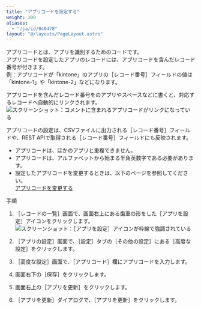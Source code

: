 ```yaml
---
title: "アプリコードを設定する"
weight: 300
aliases:
  - "/ja/id/040478"
layout: "@/layouts/PageLayout.astro"
---
```




アプリコードとは、アプリを識別するためのコードです。  
アプリコードを設定したアプリのレコードには、アプリコードを含んだレコード番号が付きます。  
例：アプリコードが「kintone」のアプリの<Wovn>［レコード番号］</Wovn>フィールドの値は「kintone-1」や「kintone-2」などになります。

アプリコードを含んだレコード番号を<Kintone />のアプリやスペースなどに書くと、対応するレコードへ自動的にリンクされます。
<Img src="/k/kintone/img-ja/appcode_img3.png" alt="スクリーンショット：コメントに含まれるアプリコードがリンクになっている" />

<Warning>

アプリコードの設定は、CSVファイルに出力される<Wovn>［レコード番号］</Wovn>フィールドや、REST APIで取得される<Wovn>［レコード番号］</Wovn>フィールドにも反映されます。

</Warning>

<Note>

* アプリコードは、ほかのアプリと重複できません。
* アプリコードは、アルファベットから始まる半角英数字である必要があります。
* 設定したアプリコードを変更するときは、以下のページを参照してください。  
  [アプリコードを変更する](/k/ja/id/040826.html)

</Note>

<Heading id="app_othersettings_appcode_10">手順</Heading>

1. <Wovn>［レコードの一覧］</Wovn>画面で、画面右上にある歯車の形をした<Wovn>［アプリを設定］</Wovn>アイコンをクリックします。  
   <Img src="/k/kintone/img/settings_new_icon.png" alt="スクリーンショット：［アプリを設定］アイコンが枠線で強調されている" />

1. <Wovn>［アプリの設定］</Wovn>画面で、<Wovn>［設定］</Wovn>タブの<Wovn>［その他の設定］</Wovn>にある<Wovn>［高度な設定］</Wovn>をクリックします。

1. <Wovn>［高度な設定］</Wovn>画面で、<Wovn>［アプリコード］</Wovn>欄にアプリコードを入力します。

1. 画面右下の<Wovn>［保存］</Wovn>をクリックします。

1. 画面右上の<Wovn>［アプリを更新］</Wovn>をクリックします。

1. <Wovn>［アプリを更新］</Wovn>ダイアログで、<Wovn>［アプリを更新］</Wovn>をクリックします。
